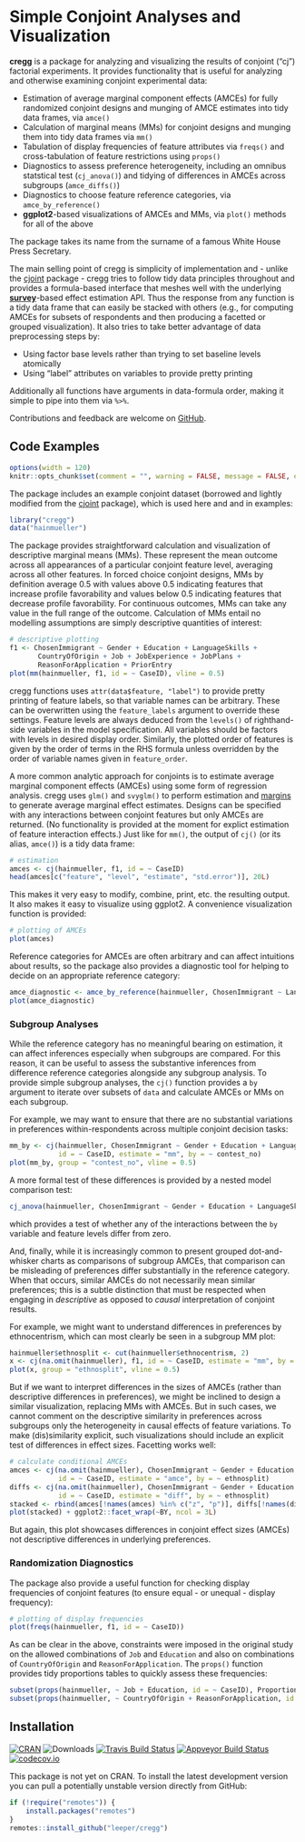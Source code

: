 # Simple Conjoint Analyses and Visualization

**cregg** is a package for analyzing and visualizing the results of conjoint ("cj") factorial experiments. It provides functionality that is useful for analyzing and otherwise examining conjoint experimental data:

 - Estimation of average marginal component effects (AMCEs) for fully randomized conjoint designs and munging of AMCE estimates into tidy data frames, via `amce()`
 - Calculation of marginal means (MMs) for conjoint designs and munging them into tidy data frames via `mm()`
 - Tabulation of display frequencies of feature attributes via `freqs()` and cross-tabulation of feature restrictions using `props()`
 - Diagnostics to assess preference heterogeneity, including an omnibus statstical test (`cj_anova()`) and tidying of differences in AMCEs across subgroups (`amce_diffs()`)
 - Diagnostics to choose feature reference categories, via `amce_by_reference()`
 - **ggplot2**-based visualizations of AMCEs and MMs, via `plot()` methods for all of the above

The package takes its name from the surname of a famous White House Press Secretary.

The main selling point of cregg is simplicity of implementation and - unlike the [cjoint](https://cran.r-project.org/package=cjoint) package - cregg tries to follow tidy data principles throughout and provides a formula-based interface that meshes well with the underlying [**survey**](https://cran.r-project.org/package=survey)-based effect estimation API. Thus the response from any function is a tidy data frame that can easily be stacked with others (e.g., for computing AMCEs for subsets of respondents and then producing a facetted or grouped visualization). It also tries to take better advantage of data preprocessing steps by:

 - Using factor base levels rather than trying to set baseline levels atomically
 - Using "label" attributes on variables to provide pretty printing

Additionally all functions have arguments in data-formula order, making it simple to pipe into them via `%>%`.

Contributions and feedback are welcome on [GitHub](https://github.com/leeper/cregg/issues).

## Code Examples


```r
options(width = 120)
knitr::opts_chunk$set(comment = "", warning = FALSE, message = FALSE, echo = TRUE, tidy = TRUE, size="small", fig.width = 10, fig.height = 10)
```

The package includes an example conjoint dataset (borrowed and lightly modified from the [cjoint](https://cran.r-project.org/package=cjoint) package), which is used here and and in examples:

```r
library("cregg")
data("hainmueller")
```

The package provides straightforward calculation and visualization of descriptive marginal means (MMs). These represent the mean outcome across all appearances of a particular conjoint feature level, averaging across all other features. In forced choice conjoint designs, MMs by definition average 0.5 with values above 0.5 indicating features that increase profile favorability and values below 0.5 indicating features that decrease profile favorability. For continuous outcomes, MMs can take any value in the full range of the outcome. Calculation of MMs entail no modelling assumptions are simply descriptive quantities of interest:

```r
# descriptive plotting
f1 <- ChosenImmigrant ~ Gender + Education + LanguageSkills + 
       CountryOfOrigin + Job + JobExperience + JobPlans + 
       ReasonForApplication + PriorEntry
plot(mm(hainmueller, f1, id = ~ CaseID), vline = 0.5)
```

cregg functions uses `attr(data$feature, "label")` to provide pretty printing of feature labels, so that variable names can be arbitrary. These can be overwritten using the `feature_labels` argument to override these settings. Feature levels are always deduced from the `levels()` of righthand-side variables in the model specification. All variables should be factors with levels in desired display order. Similarly, the plotted order of features is given by the order of terms in the RHS formula unless overridden by the order of variable names given in `feature_order`.

A more common analytic approach for conjoints is to estimate average marginal component effects (AMCEs) using some form of regression analysis. cregg uses `glm()` and `svyglm()` to perform estimation and [margins](https://cran.r-project.org/package=margins) to generate average marginal effect estimates. Designs can be specified with any interactions between conjoint features but only AMCEs are returned. (No functionality is provided at the moment for explict estimation of feature interaction effects.) Just like for `mm()`, the output of `cj()` (or its alias, `amce()`) is a tidy data frame:

```r
# estimation
amces <- cj(hainmueller, f1, id = ~ CaseID)
head(amces[c("feature", "level", "estimate", "std.error")], 20L)
```

This makes it very easy to modify, combine, print, etc. the resulting output. It also makes it easy to visualize using ggplot2. A convenience visualization function is provided:

```r
# plotting of AMCEs
plot(amces)
```

Reference categories for AMCEs are often arbitrary and can affect intuitions about results, so the package also provides a diagnostic tool for helping to decide on an appropriate reference category:

```r
amce_diagnostic <- amce_by_reference(hainmueller, ChosenImmigrant ~ LanguageSkills, ~LanguageSkills, id = ~ CaseID)
plot(amce_diagnostic)
```

### Subgroup Analyses

While the reference category has no meaningful bearing on estimation, it can affect inferences especially when subgroups are compared. For this reason, it can be useful to assess the substantive inferences from difference reference categories alongside any subgroup analysis. To provide simple subgroup analyses, the `cj()` function provides a `by` argument to iterate over subsets of `data` and calculate AMCEs or MMs on each subgroup.

For example, we may want to ensure that there are no substantial variations in preferences within-respondents across multiple conjoint decision tasks:

```r
mm_by <- cj(hainmueller, ChosenImmigrant ~ Gender + Education + LanguageSkills,
            id = ~ CaseID, estimate = "mm", by = ~ contest_no)
plot(mm_by, group = "contest_no", vline = 0.5)
```

A more formal test of these differences is provided by a nested model comparison test:

```r
cj_anova(hainmueller, ChosenImmigrant ~ Gender + Education + LanguageSkills, by = ~ contest_no)
```

which provides a test of whether any of the interactions between the `by` variable and feature levels differ from zero.

And, finally, while it is increasingly common to present grouped dot-and-whisker charts as comparisons of subgroup AMCEs, that comparison can be misleading of preferences differ substantially in the reference category. When that occurs, similar AMCEs do not necessarily mean similar preferences; this is a subtle distinction that must be respected when engaging in *descriptive* as opposed to *causal* interpretation of conjoint results.

For example, we might want to understand differences in preferences by ethnocentrism, which can most clearly be seen in a subgroup MM plot:

```r
hainmueller$ethnosplit <- cut(hainmueller$ethnocentrism, 2)
x <- cj(na.omit(hainmueller), f1, id = ~ CaseID, estimate = "mm", by = ~ ethnosplit)
plot(x, group = "ethnosplit", vline = 0.5)
```

But if we want to interpret differences in the sizes of AMCEs (rather than descriptive differences in preferences), we might be inclined to design a similar visualization, replacing MMs with AMCEs. But in such cases, we cannot comment on the descriptive similarity in preferences across subgroups only the heterogeneity in causal effects of feature variations. To make (dis)similarity explicit, such visualizations should include an explicit test of differences in effect sizes. Facetting works well:

```r
# calculate conditional AMCEs
amces <- cj(na.omit(hainmueller), ChosenImmigrant ~ Gender + Education + LanguageSkills,
            id = ~ CaseID, estimate = "amce", by = ~ ethnosplit)
diffs <- cj(na.omit(hainmueller), ChosenImmigrant ~ Gender + Education + LanguageSkills,
            id = ~ CaseID, estimate = "diff", by = ~ ethnosplit)
stacked <- rbind(amces[!names(amces) %in% c("z", "p")], diffs[!names(diffs) %in% c("t", "p")])
plot(stacked) + ggplot2::facet_wrap(~BY, ncol = 3L)
```

But again, this plot showcases differences in conjoint effect sizes (AMCEs) not descriptive differences in underlying preferences.

### Randomization Diagnostics

The package also provide a useful function for checking display frequencies of conjoint features (to ensure equal - or unequal - display frequency):

```r
# plotting of display frequencies
plot(freqs(hainmueller, f1, id = ~ CaseID))
```

As can be clear in the above, constraints were imposed in the original study on the allowed combinations of `Job` and `Education` and also on combinations of `CountryOfOrigin` and `ReasonForApplication`. The `props()` function provides tidy proportions tables to quickly assess these frequencies:

```r
subset(props(hainmueller, ~ Job + Education, id = ~ CaseID), Proportion == 0)
subset(props(hainmueller, ~ CountryOfOrigin + ReasonForApplication, id = ~ CaseID), Proportion == 0)
```

## Installation

[![CRAN](https://www.r-pkg.org/badges/version/cregg)](https://cran.r-project.org/package=cregg)
![Downloads](https://cranlogs.r-pkg.org/badges/cregg)
[![Travis Build Status](https://travis-ci.org/leeper/cregg.png?branch=master)](https://travis-ci.org/leeper/cregg)
[![Appveyor Build Status](https://ci.appveyor.com/api/projects/status/PROJECTNUMBER?svg=true)](https://ci.appveyor.com/project/leeper/cregg)
[![codecov.io](https://codecov.io/github/leeper/cregg/coverage.svg?branch=master)](https://codecov.io/github/leeper/cregg?branch=master)

This package is not yet on CRAN. To install the latest development version you can pull a potentially unstable version directly from GitHub:

```R
if (!require("remotes")) {
    install.packages("remotes")
}
remotes::install_github("leeper/cregg")
```
